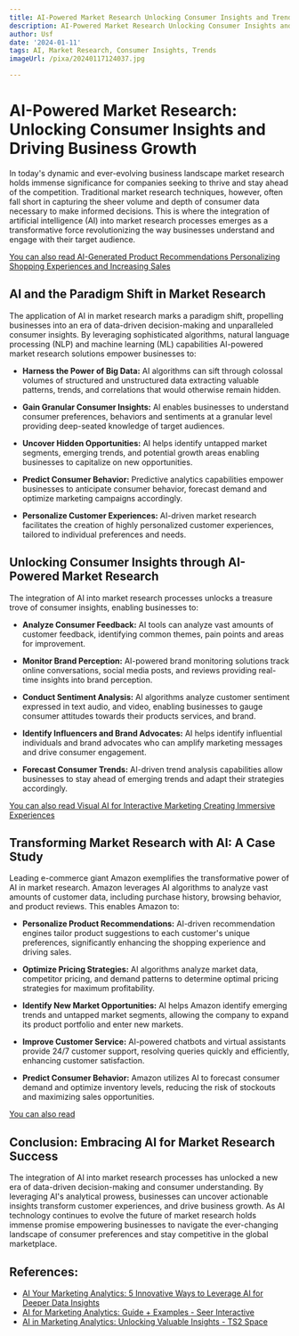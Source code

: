 ```yaml
---
title: AI-Powered Market Research Unlocking Consumer Insights and Trends
description: AI-Powered Market Research Unlocking Consumer Insights and Trends
author: Usf
date: '2024-01-11'
tags: AI, Market Research, Consumer Insights, Trends
imageUrl: /pixa/20240117124037.jpg

---
```

# AI-Powered Market  Research: Unlocking Consumer Insights  and Driving Business Growth

In today's dynamic and ever-evolving business landscape market research holds immense significance for companies  seeking to thrive  and stay ahead of the competition. Traditional market research techniques, however, often fall short in capturing the sheer volume and depth  of consumer data necessary  to make informed  decisions. This is where the integration  of artificial intelligence (AI) into market research processes emerges as a transformative force revolutionizing the way businesses understand  and engage with their target audience.

[You can also read AI-Generated Product Recommendations  Personalizing Shopping Experiences and  Increasing Sales](AI-Generated%20Product%20Recommendations%20Personalizing%20Shopping%20Experiences%20and%20Increasing%20Sales)


## AI and the  Paradigm Shift in Market Research

The application of AI  in market research marks a paradigm shift, propelling  businesses into an era of  data-driven decision-making and unparalleled consumer insights. By  leveraging sophisticated algorithms,  natural language processing (NLP) and machine learning (ML) capabilities  AI-powered market research solutions  empower businesses to:

-  **Harness the Power of Big Data:** AI algorithms can sift through colossal volumes of structured and unstructured data extracting valuable patterns, trends, and correlations that would  otherwise remain hidden.

- **Gain Granular Consumer Insights:** AI  enables businesses to  understand consumer preferences, behaviors and sentiments at a granular  level providing deep-seated  knowledge of target audiences.

- **Uncover Hidden Opportunities:** AI helps identify untapped market segments, emerging trends, and potential growth areas enabling businesses to capitalize on new opportunities.

- **Predict Consumer Behavior:** Predictive analytics capabilities empower businesses to anticipate consumer  behavior, forecast demand and optimize marketing campaigns accordingly.

- **Personalize Customer Experiences:** AI-driven market research facilitates the creation of highly personalized customer experiences, tailored to individual preferences and needs.

## Unlocking Consumer Insights through AI-Powered Market Research

The integration of AI into market research processes unlocks a treasure trove of consumer insights, enabling businesses to:

- **Analyze  Consumer Feedback:** AI tools can analyze vast amounts of customer  feedback, identifying common themes, pain  points and  areas for improvement.

- **Monitor Brand Perception:**  AI-powered brand monitoring  solutions track online  conversations,  social  media posts, and reviews  providing real-time insights into brand  perception.

- **Conduct Sentiment Analysis:** AI algorithms  analyze customer sentiment expressed in text audio, and video, enabling businesses to gauge  consumer attitudes towards their products services, and brand.

- **Identify Influencers and Brand Advocates:**  AI helps identify  influential individuals and brand advocates who can amplify marketing messages and drive consumer  engagement.

- **Forecast Consumer Trends:** AI-driven trend analysis  capabilities allow businesses to stay ahead of emerging trends and adapt  their strategies accordingly.

[You can also read  Visual AI for Interactive Marketing Creating Immersive Experiences](Visual%20AI%20for%20Interactive%20Marketing%20Creating%20Immersive%20Experiences)


## Transforming Market Research with AI: A Case Study

Leading e-commerce giant Amazon exemplifies the transformative power  of AI in market research. Amazon leverages AI algorithms to analyze vast amounts of customer data, including purchase history, browsing behavior, and product reviews. This enables  Amazon to:

- **Personalize Product Recommendations:** AI-driven recommendation engines tailor product suggestions to each customer's unique preferences, significantly enhancing the shopping  experience and driving sales.

- **Optimize  Pricing Strategies:** AI algorithms analyze market data, competitor pricing, and demand patterns to determine optimal pricing strategies for maximum profitability.

- **Identify  New Market Opportunities:** AI helps Amazon identify emerging trends and untapped  market segments, allowing the company to expand its product portfolio and enter new markets.

- **Improve Customer Service:**  AI-powered chatbots and virtual  assistants provide 24/7 customer support, resolving queries quickly and efficiently, enhancing customer satisfaction.

- **Predict Consumer Behavior:** Amazon utilizes AI to forecast consumer demand  and optimize inventory levels, reducing the  risk of stockouts and  maximizing sales opportunities.

[You can also  read ]()


## Conclusion: Embracing AI for Market Research  Success

The integration of AI into market research processes has unlocked a  new era of data-driven decision-making and consumer understanding. By leveraging AI's analytical prowess, businesses can uncover actionable insights transform customer experiences, and drive business growth. As AI technology continues to evolve the future  of  market research holds immense  promise empowering businesses to navigate the ever-changing landscape of consumer preferences and stay competitive in the global  marketplace.

## References:
- [AI Your Marketing Analytics: 5 Innovative Ways to Leverage AI for Deeper Data Insights](https://improvado.io/blog/ai-marketing-analytics)
- [AI for Marketing Analytics: Guide + Examples - Seer Interactive](https://www.seerinteractive.com/insights/ai-for-marketing-analytics-guide-examples)
- [AI in Marketing Analytics: Unlocking Valuable Insights - TS2 Space](https://ts2.space/en/ai-in-marketing-analytics-unlocking-valuable-insights/)
